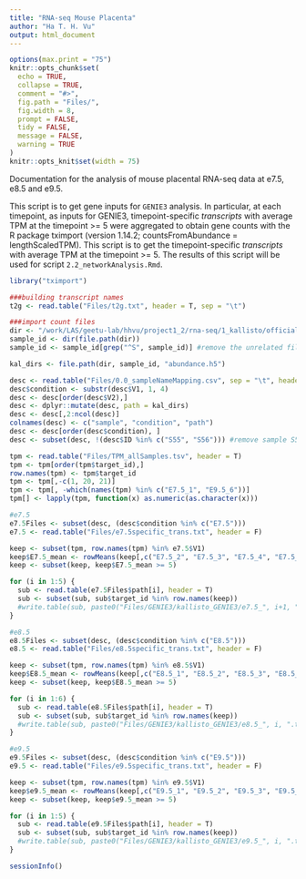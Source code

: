 ```yaml
---
title: "RNA-seq Mouse Placenta"
author: "Ha T. H. Vu"
output: html_document
---
```

  
```r
options(max.print = "75")
knitr::opts_chunk$set(
  echo = TRUE,
  collapse = TRUE,
  comment = "#>",
  fig.path = "Files/",
  fig.width = 8,
  prompt = FALSE,
  tidy = FALSE,
  message = FALSE,
  warning = TRUE
)
knitr::opts_knit$set(width = 75)
```

Documentation for the analysis of mouse placental RNA-seq data at e7.5, e8.5 and e9.5.

This script is to get gene inputs for `GENIE3` analysis. In particular, at each timepoint, as inputs for GENIE3, timepoint-specific *transcripts* with average TPM at the timepoint >= 5 were aggregated to obtain gene counts with the R package tximport (version 1.14.2; countsFromAbundance = lengthScaledTPM). This script is to get the timepoint-specific *transcripts* with average TPM at the timepoint >= 5. The results of this script will be used for script `2.2_networkAnalysis.Rmd`.

```r
library("tximport")

###building transcript names
t2g <- read.table("Files/t2g.txt", header = T, sep = "\t")

###import count files
dir <- "/work/LAS/geetu-lab/hhvu/project1_2/rna-seq/1_kallisto/official/"
sample_id <- dir(file.path(dir))
sample_id <- sample_id[grep("^S", sample_id)] #remove the unrelated file if there is

kal_dirs <- file.path(dir, sample_id, "abundance.h5")

desc <- read.table("Files/0.0_sampleNameMapping.csv", sep = "\t", header = F)
desc$condition <- substr(desc$V1, 1, 4)
desc <- desc[order(desc$V2),]
desc <- dplyr::mutate(desc, path = kal_dirs)
desc <- desc[,2:ncol(desc)]
colnames(desc) <- c("sample", "condition", "path")
desc <- desc[order(desc$condition), ]
desc <- subset(desc, !(desc$ID %in% c("S55", "S56"))) #remove sample S55, S56 outlier

tpm <- read.table("Files/TPM_allSamples.tsv", header = T)
tpm <- tpm[order(tpm$target_id),]
row.names(tpm) <- tpm$target_id
tpm <- tpm[,-c(1, 20, 21)]
tpm <- tpm[, -which(names(tpm) %in% c("E7.5_1", "E9.5_6"))]
tpm[] <- lapply(tpm, function(x) as.numeric(as.character(x)))

#e7.5
e7.5Files <- subset(desc, (desc$condition %in% c("E7.5")))
e7.5 <- read.table("Files/e7.5specific_trans.txt", header = F)

keep <- subset(tpm, row.names(tpm) %in% e7.5$V1)
keep$E7.5_mean <- rowMeans(keep[,c("E7.5_2", "E7.5_3", "E7.5_4", "E7.5_5", "E7.5_6")])
keep <- subset(keep, keep$E7.5_mean >= 5)

for (i in 1:5) {
  sub <- read.table(e7.5Files$path[i], header = T)
  sub <- subset(sub, sub$target_id %in% row.names(keep))
  #write.table(sub, paste0("Files/GENIE3/kallisto_GENIE3/e7.5_", i+1, ".tsv"), row.names = F, quote = F, sep = '\t')
}

#e8.5
e8.5Files <- subset(desc, (desc$condition %in% c("E8.5")))
e8.5 <- read.table("Files/e8.5specific_trans.txt", header = F)

keep <- subset(tpm, row.names(tpm) %in% e8.5$V1)
keep$E8.5_mean <- rowMeans(keep[,c("E8.5_1", "E8.5_2", "E8.5_3", "E8.5_4", "E8.5_5", "E8.5_6")])
keep <- subset(keep, keep$E8.5_mean >= 5)

for (i in 1:6) {
  sub <- read.table(e8.5Files$path[i], header = T)
  sub <- subset(sub, sub$target_id %in% row.names(keep))
  #write.table(sub, paste0("Files/GENIE3/kallisto_GENIE3/e8.5_", i, ".tsv"), row.names = F, quote = F, sep = '\t')
}

#e9.5
e9.5Files <- subset(desc, (desc$condition %in% c("E9.5")))
e9.5 <- read.table("Files/e9.5specific_trans.txt", header = F)

keep <- subset(tpm, row.names(tpm) %in% e9.5$V1)
keep$e9.5_mean <- rowMeans(keep[,c("E9.5_1", "E9.5_2", "E9.5_3", "E9.5_4", "E9.5_5")])
keep <- subset(keep, keep$e9.5_mean >= 5)

for (i in 1:5) {
  sub <- read.table(e9.5Files$path[i], header = T)
  sub <- subset(sub, sub$target_id %in% row.names(keep))
  #write.table(sub, paste0("Files/GENIE3/kallisto_GENIE3/e9.5_", i, ".tsv"), row.names = F, quote = F, sep = '\t')
}
```
```r
sessionInfo()
```